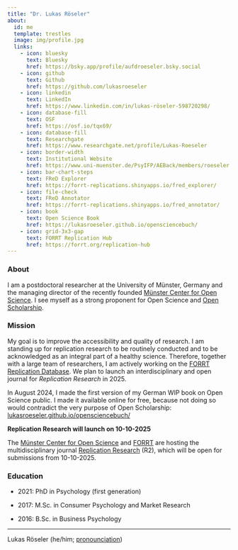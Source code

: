 ```yaml
---
title: "Dr. Lukas Röseler"
about:
  id: me
  template: trestles
  image: img/profile.jpg
  links:
    - icon: bluesky
      text: Bluesky
      href: https://bsky.app/profile/aufdroeseler.bsky.social
    - icon: github
      text: Github
      href: https://github.com/lukasroeseler
    - icon: linkedin
      text: LinkedIn
      href: https://www.linkedin.com/in/lukas-röseler-598720298/
    - icon: database-fill
      text: OSF
      href: https://osf.io/tqx69/
    - icon: database-fill
      text: Researchgate
      href: https://www.researchgate.net/profile/Lukas-Roeseler
    - icon: border-width
      text: Institutional Website
      href: https://www.uni-muenster.de/PsyIFP/AEBack/members/roeseler.html
    - icon: bar-chart-steps
      text: FReD Explorer
      href: https://forrt-replications.shinyapps.io/fred_explorer/
    - icon: file-check
      text: FReD Annotator
      href: https://forrt-replications.shinyapps.io/fred_annotator/
    - icon: book
      text: Open Science Book
      href: https://lukasroeseler.github.io/opensciencebuch/
    - icon: grid-3x3-gap
      text: FORRT Replication Hub
      href: https://forrt.org/replication-hub
---
```


:::: {#me}
### About

I am a postdoctoral researcher at the University of Münster, Germany and the managing director of the recently founded [Münster Center for Open Science](https://www.uni-muenster.de/MueCOS/en/index.html). I see myself as a strong proponent for Open Science and [Open Scholarship](https://forrt.org/glossary/english/open_scholarship/).

### Mission

My goal is to improve the accessibility and quality of research. I am standing up for replication research to be routinely conducted and to be acknowledged as an integral part of a healthy science. Therefore, together with a large team of researchers, I am actively working on the [FORRT Replication Database](https://forrt-replications.shinyapps.io/fred_explorer/). We plan to launch an interdisciplinary and open journal for *Replication Research* in 2025.

In August 2024, I made the first version of my German WIP book on Open Science public. I made it available online for free, because not doing so would contradict the very purpose of Open Scholarship: [lukasroeseler.github.io/opensciencebuch/](lukasroeseler.github.io/opensciencebuch/)

::: {.callout-important icon="false"}
**Replication Research will launch on 10-10-2025**

The [Münster Center for Open Science](https://www.uni-muenster.de/MueCOS/en/index.html) and [FORRT](forrt.org) are hosting the multidisciplinary journal [Replication Research](https://replicationresearch.org) (R2), which will be open for submissions from 10-10-2025.
:::

### Education

-   2021: PhD in Psychology (first generation)

-   2017: M.Sc. in Consumer Psychology and Market Research

-   2016: B.Sc. in Business Psychology

------------------------------------------------------------------------

Lukas Röseler (he/him; [pronounciation](https://namedrop.io/lukasroseler))
::::
